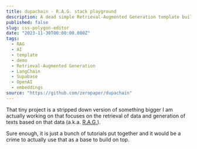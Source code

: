 ```yaml
---
title: dupachain - R.A.G. stack playground
description: A dead simple Retrieval-Augmented Generation template build on top of Supabase and LangChain
published: false
slug: css-polygon-editor
date: "2023-11-30T00:00:00.000Z"
tags:
  - RAG
  - AI
  - template
  - demo
  - Retrieval-Augmented Generation
  - LangChain
  - Supabase
  - OpenAI
  - embeddings
source: "https://github.com/zeropaper/dupachain"
---
```


That tiny project is a stripped down version of something bigger I am actually working on that
focuses on the retrieval of data and generation of texts based on that data
(a.k.a. [R.A.G.](https://blogs.nvidia.com/blog/what-is-retrieval-augmented-generation/ "for the hipsters
and search engines")).

Sure enough, it is just a bunch of tutorials put together and it would be a crime to actually
use that as a base to build on top.  
